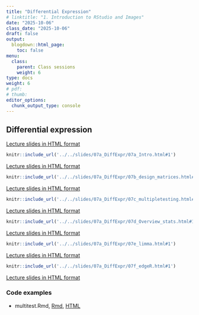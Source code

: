 ```yaml
---
title: "Differential Expression"
# linktitle: "1. Introduction to RStudio and Images"
date: "2025-10-06"
class_date: "2025-10-06"
draft: false
output:
  blogdown::html_page:
    toc: false
menu:
  class:
    parent: Class sessions
    weight: 6
type: docs
weight: 6
# pdf: 
# thumb: 
editor_options: 
  chunk_output_type: console
---
```


## Differential expression

<a href="../../slides/07a_DiffExpr/07a_Intro.html#1" target="_blank">Lecture slides in HTML format</a>

```r
knitr::include_url('../../slides/07a_DiffExpr/07a_Intro.html#1')
```

<a href="../../slides/07a_DiffExpr/02_RNA-seq_expdesign.html#1" target="_blank">Lecture slides in HTML format</a>

```r
knitr::include_url('../../slides/07a_DiffExpr/07b_design_matrices.html#1')
```

<a href="../../slides/07a_DiffExpr/07b_design_matrices.html#1" target="_blank">Lecture slides in HTML format</a>

```r
knitr::include_url('../../slides/07a_DiffExpr/07c_multipletesting.html#1')
```

<a href="../../slides/07a_DiffExpr/07c_multipletesting.html#1" target="_blank">Lecture slides in HTML format</a>


```r
knitr::include_url('../../slides/07a_DiffExpr/07d_Overview_stats.html#1')
```

<a href="../../slides/07a_DiffExpr/07d_Overview_stats.html#1" target="_blank">Lecture slides in HTML format</a>

```r
knitr::include_url('../../slides/07a_DiffExpr/07e_limma.html#1')
```

<a href="../../slides/07a_DiffExpr/07e_limma.html#1" target="_blank">Lecture slides in HTML format</a>

```r
knitr::include_url('../../slides/07a_DiffExpr/07f_edgeR.html#1')
```

<a href="../../slides/07a_DiffExpr/07f_edgeR.html#1" target="_blank">Lecture slides in HTML format</a>


### Code examples

- multitest.Rmd, <a href="../../slides/07a_DiffExpr/lab/multitest.Rmd.Rmd" target="_blank">Rmd</a>, <a href="../../slides/07a_DiffExpr/lab/multitest.Rmd.html" target="_blank">HTML</a>
